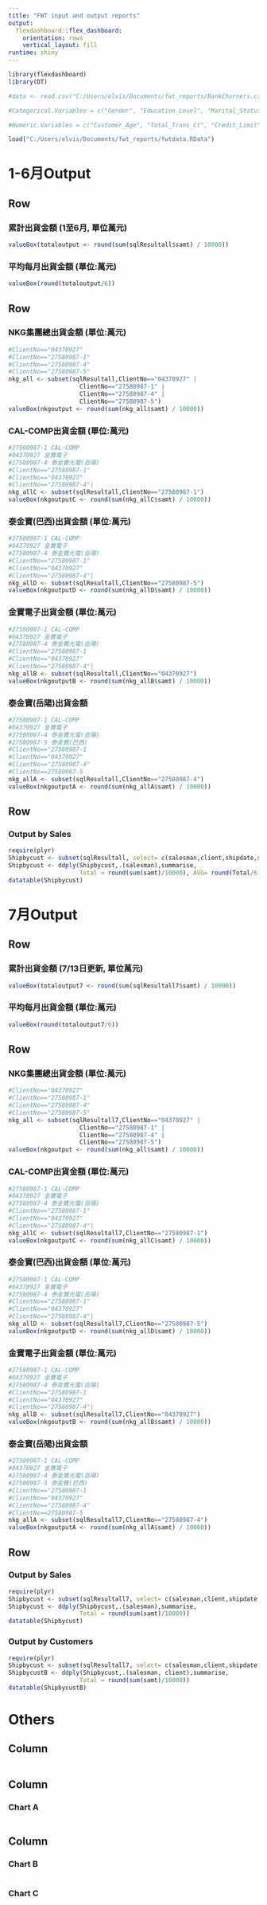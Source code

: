 ---
title: "FWT input and output reports"
output: 
  flexdashboard::flex_dashboard:
    orientation: rows
    vertical_layout: fill
runtime: shiny
---

```{r setup, include=FALSE}
library(flexdashboard)
library(DT)

```


```{r data}

#data <- read.csv("C:/Users/elvis/Documents/fwt_reports/BankChurners.csv")

#Categorical.Variables = c("Gender", "Education_Level", "Marital_Status")

#Numeric.Variables = c("Customer_Age", "Total_Trans_Ct", "Credit_Limit")

load("C:/Users/elvis/Documents/fwt_reports/fwtdata.RData")

```



1-6月Output
=======================================================================

Row
-----------------------------------------------------------------------
### 累計出貨金額 (1至6月, 單位萬元) {.value-box}
```{r}
valueBox(totaloutput <- round(sum(sqlResultall$samt) / 10000))
```

### 平均每月出貨金額 (單位:萬元)
```{r}
valueBox(round(totaloutput/6))
```

Row
-----------------------------------------------------------------------
### NKG集團總出貨金額 (單位:萬元)  {.value-box}
```{r}
#ClientNo=="04370927"
#ClientNo=="27580987-1"
#ClientNo=="27580987-4"
#ClientNo=="27580987-5"
nkg_all <- subset(sqlResultall,ClientNo=="04370927" |
                    ClientNo=="27580987-1" |
                    ClientNo=="27580987-4" |
                    ClientNo=="27580987-5")
valueBox(nkgoutput <- round(sum(nkg_all$samt) / 10000))
```

### CAL-COMP出貨金額 (單位:萬元)
```{r}
#27580987-1 CAL-COMP
#04370927 金寶電子
#27580987-4 泰金寶光電(岳陽)
#ClientNo=="27580987-1"
#ClientNo=="04370927" 
#ClientNo=="27580987-4"|
nkg_allC <- subset(sqlResultall,ClientNo=="27580987-1")
valueBox(nkgoutputC <- round(sum(nkg_allC$samt) / 10000))
```

### 泰金寶(巴西)出貨金額 (單位:萬元)
```{r}
#27580987-1 CAL-COMP
#04370927 金寶電子
#27580987-4 泰金寶光電(岳陽)
#ClientNo=="27580987-1"
#ClientNo=="04370927" 
#ClientNo=="27580987-4"|
nkg_allD <- subset(sqlResultall,ClientNo=="27580987-5")
valueBox(nkgoutputD <- round(sum(nkg_allD$samt) / 10000))
```

### 金寶電子出貨金額 (單位:萬元)
```{r}
#27580987-1 CAL-COMP
#04370927 金寶電子
#27580987-4 泰金寶光電(岳陽)
#ClientNo=="27580987-1
#ClientNo=="04370927" 
#ClientNo=="27580987-4"|
nkg_allB <- subset(sqlResultall,ClientNo=="04370927")
valueBox(nkgoutputB <- round(sum(nkg_allB$samt) / 10000))
```


### 泰金寶(岳陽)出貨金額 
```{r}
#27580987-1 CAL-COMP
#04370927 金寶電子
#27580987-4 泰金寶光電(岳陽)
#27580987-5 泰金寶(巴西)
#ClientNo=="27580987-1
#ClientNo=="04370927" 
#ClientNo=="27580987-4"
#ClientNo==27580987-5
nkg_allA <- subset(sqlResultall,ClientNo=="27580987-4")
valueBox(nkgoutputA <- round(sum(nkg_allA$samt) / 10000))
```


Row
-----------------------------------------------------------------------
### Output by Sales
```{r}
require(plyr)
Shipbycust <- subset(sqlResultall, select= c(salesman,client,shipdate,samt))
Shipbycust <- ddply(Shipbycust,.(salesman),summarise,
                    Total = round(sum(samt)/10000), AVG= round(Total/6))
datatable(Shipbycust)
```


7月Output
=======================================================================

Row
-----------------------------------------------------------------------
### 累計出貨金額 (7/13日更新, 單位萬元) {.value-box}
```{r}
valueBox(totaloutput7 <- round(sum(sqlResultall7$samt) / 10000))
```

### 平均每月出貨金額 (單位:萬元)
```{r}
valueBox(round(totaloutput7/6))
```

Row
-----------------------------------------------------------------------
### NKG集團總出貨金額 (單位:萬元)  {.value-box}
```{r}
#ClientNo=="04370927"
#ClientNo=="27580987-1"
#ClientNo=="27580987-4"
#ClientNo=="27580987-5"
nkg_all <- subset(sqlResultall7,ClientNo=="04370927" |
                    ClientNo=="27580987-1" |
                    ClientNo=="27580987-4" |
                    ClientNo=="27580987-5")
valueBox(nkgoutput <- round(sum(nkg_all$samt) / 10000))
```

### CAL-COMP出貨金額 (單位:萬元)
```{r}
#27580987-1 CAL-COMP
#04370927 金寶電子
#27580987-4 泰金寶光電(岳陽)
#ClientNo=="27580987-1"
#ClientNo=="04370927" 
#ClientNo=="27580987-4"|
nkg_allC <- subset(sqlResultall7,ClientNo=="27580987-1")
valueBox(nkgoutputC <- round(sum(nkg_allC$samt) / 10000))
```

### 泰金寶(巴西)出貨金額 (單位:萬元)
```{r}
#27580987-1 CAL-COMP
#04370927 金寶電子
#27580987-4 泰金寶光電(岳陽)
#ClientNo=="27580987-1"
#ClientNo=="04370927" 
#ClientNo=="27580987-4"|
nkg_allD <- subset(sqlResultall7,ClientNo=="27580987-5")
valueBox(nkgoutputD <- round(sum(nkg_allD$samt) / 10000))
```

### 金寶電子出貨金額 (單位:萬元)
```{r}
#27580987-1 CAL-COMP
#04370927 金寶電子
#27580987-4 泰金寶光電(岳陽)
#ClientNo=="27580987-1
#ClientNo=="04370927" 
#ClientNo=="27580987-4"|
nkg_allB <- subset(sqlResultall7,ClientNo=="04370927")
valueBox(nkgoutputB <- round(sum(nkg_allB$samt) / 10000))
```


### 泰金寶(岳陽)出貨金額 
```{r}
#27580987-1 CAL-COMP
#04370927 金寶電子
#27580987-4 泰金寶光電(岳陽)
#27580987-5 泰金寶(巴西)
#ClientNo=="27580987-1
#ClientNo=="04370927" 
#ClientNo=="27580987-4"
#ClientNo==27580987-5
nkg_allA <- subset(sqlResultall7,ClientNo=="27580987-4")
valueBox(nkgoutputA <- round(sum(nkg_allA$samt) / 10000))
```


Row
-----------------------------------------------------------------------
### Output by Sales
```{r}
require(plyr)
Shipbycust <- subset(sqlResultall7, select= c(salesman,client,shipdate,samt))
Shipbycust <- ddply(Shipbycust,.(salesman),summarise,
                    Total = round(sum(samt)/10000))
datatable(Shipbycust)
```

### Output by Customers
```{r}
require(plyr)
Shipbycust <- subset(sqlResultall7, select= c(salesman,client,shipdate,samt))
ShipbycustB <- ddply(Shipbycust,.(salesman, client),summarise,
                    Total = round(sum(samt)/10000))
datatable(ShipbycustB)
```

Others
=======================================================================

Column {.sidebar data-width=200}
-----------------------------------------------------------------------

```{r}

```

Column {data-width=400}
-----------------------------------------------------------------------

### Chart A

```{r}

```

Column {data-width=400}
-----------------------------------------------------------------------

### Chart B

```{r}

```

### Chart C

```{r}

```

